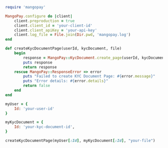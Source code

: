 ```ruby Ruby
require 'mangopay'

MangoPay.configure do |client|
    client.preproduction = true
    client.client_id = 'your-client-id'
    client.client_apiKey = 'your-api-key'
    client.log_file = File.join(Dir.pwd, 'mangopay.log')
end

def createKycDocumentPage(userId, kycDocument, file)
    begin
        response = MangoPay::KycDocument.create_page(userId, kycDocument, nil, file)
        puts response
        return response
    rescue MangoPay::ResponseError => error
        puts "Failed to create KYC Document Page: #{error.message}"
        puts "Error details: #{error.details}"
        return false
    end
end

myUser = {
    Id: 'your-user-id'
}

myKycDocument = {
    Id: 'your-kyc-document-id',
}

createKycDocumentPage(myUser[:Id], myKycDocument[:Id], "your-file")
```